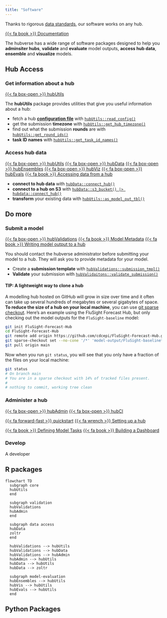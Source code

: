 ```yaml
---
title: "Software"
---
```


:::{.callout-tip}

Thanks to rigorous [data standards](/tools/data.qmd), our software works on any hub.

:::

[{{< fa book >}} Documentation](https://hubverse.io/en/latest/user-guide/software.html){.btn .btn-outline-dark .ms-auto}

The hubverse has a wide range of software packages designed to help you **adminsiter hubs**, **validate** and **evaluate** model outputs, **access hub data**, **ensemble** and **visualize** models.


## Hub Access

:::{.panel-tabset}

### Get information about a hub

[{{< fa box-open >}} hubUtils](https://hubverse-org.github.io/hubUtils){.btn .btn-outline-info .ms-auto}

The **hubUtils** package provides utilities that give you useful information about a hub:

 - fetch a hub [**configuration file**](https://hubverse.io/en/latest/user-guide/hub-config.html) with [`hubUtils::read_config()`](https://hubverse-org.github.io/hubUtils/reference/read_config.html)
 - get the submission **timezone** with [`hubUtils::get_hub_timezone()`](https://hubverse-org.github.io/hubUtils/reference/get_hub_timezone.html)
 - find out what the submission **rounds** are with [`hubUtils::get_round_ids()`](https://hubverse-org.github.io/hubUtils/reference/get_round_idx.html)
 - **task ID names** with [`hubUtils::get_task_id_names()`](https://hubverse-org.github.io/hubUtils/reference/get_task_id_names.html)

### Access hub data


[{{< fa box-open >}} hubUtils](https://hubverse-org.github.io/hubUtils){.btn .btn-outline-info .ms-auto}
[{{< fa box-open >}} hubData](https://hubverse-org.github.io/hubData){.btn .btn-outline-info .ms-auto}
[{{< fa box-open >}} hubEnsembles](https://hubverse-org.github.io/hubEnsembles){.btn .btn-outline-info .ms-auto}
[{{< fa box-open >}} hubViz](https://hubverse-org.github.io/hubViz){.btn .btn-outline-info .ms-auto}
[{{< fa box-open >}} hubEvals](https://hubverse-org.github.io/hubEvals){.btn .btn-outline-info .ms-auto}
[{{< fa book >}} Accessing data from a hub](https://hubverse-org.github.io/hubData/articles/connect_hub.html){.btn .btn-outline-dark .ms-auto}

 - **connect to hub data** with [`hubData::connect_hub()`](https://hubverse-org.github.io/hubData/reference/connect_hub.html)
 - **connect to a hub on S3** with [`hubData::s3_bucket() |> hubdata::connect_hub()`](https://hubverse-org.github.io/hubData/reference/s3_bucket.html)
 - **transform** your existing data with [`hubUtils::as_model_out_tbl()`](https://hubverse-org.github.io/hubUtils/reference/as_model_out_tbl.html)
:::


## Do more

:::{.panel-tabset}


### Submit a model

[{{< fa box-open >}} hubValidations](https://hubverse-org.github.io/hubValidations){.btn .btn-outline-info .ms-auto}
[{{< fa book >}} Model Metadata](https://hubverse.io/en/latest/user-guide/model-metadata.html){.btn .btn-outline-dark .ms-auto}
[{{< fa book >}} Writing model output to a hub](https://hubverse.io/en/latest/user-guide/model-output.html#writing-model-output-to-a-hub){.btn .btn-outline-dark .ms-auto}

::::{.callout-important}

You should contact the hubverse administrator before submitting your model to a
hub. They will ask you to provide metadata for your model.

::::

 - Create a **submission template** with [`hubValidations::submission_tmpl()`](https://hubverse-org.github.io/hubValidations/reference/submission_tmpl.html)
 - **Validate** your submission with [`hubValidaitons::validate_submission()`](https://hubverse-org.github.io/hubValidations/reference/validate_submission.html)

::::{.callout-tip collapse="true"}

#### TIP: A lightweight way to clone a hub

A modelling hub hosted on GitHub will grow in size over time and it often can
take up several hundreds of megabytes or several gigabytes of space. **To reduce
the size of a hub on your local machine**, you can use [git sparse
checkout](https://git-scm.com/docs/git-sparse-checkout). Here's an example
using the FluSight Forecast Hub, but only checking out the model outputs for 
the `FluSight-baseline` model:

```bash
git init FluSight-Forecast-Hub
cd FluSight-Forecast-Hub
git remote add origin https://github.com/cdcepi/FluSight-Forecast-Hub.git
git sparse-checkout set --no-cone '/*' 'model-output/FluSight-baseline*' '!/model-output'
git pull origin main
```

Now when you run `git status`, you will see that you only have a fraction of the files on your local machine:

```bash
git status
# On branch main
# You are in a sparse checkout with 14% of tracked files present.
#
# nothing to commit, working tree clean
```

::::

### Administer a hub {#admin}

[{{< fa box-open >}} hubAdmin](https://hubverse-org.github.io/hubAdmin){.btn .btn-outline-info .ms-auto}
[{{< fa box-open >}} hubCI](https://hubverse-org.github.io/hubCI){.btn .btn-outline-info .ms-auto}

[{{< fa forward-fast >}} quickstart](https://hubverse.io/en/latest/quickstart-hub-admin/intro.html){.btn .btn-outline-dark .ms-auto}
[{{< fa wrench >}} Setting up a hub](https://hubverse-org.github.io/hubAdmin/articles/hub-setup.html){.btn .btn-outline-dark .ms-auto}

[{{< fa book >}} Defining Model Tasks](https://hubverse.io/en/latest/user-guide/tasks.html){.btn .btn-outline-dark .ms-auto}
[{{< fa book >}} Building a Dashboard](https://hubverse.io/en/latest/user-guide/dashboards.html#quickstart-building-a-dashboard){.btn .btn-outline-dark .ms-auto}




### Develop

A developer

:::

## R packages

```mermaid
flowchart TD
  subgraph core
  hubUtils
  end

  subgraph validation
  hubValidations
  hubAdmin
  end

  subgraph data access
  hubData
  zoltr
  end

  hubValidations --> hubUtils
  hubValidations --> hubData
  hubValidations --> hubAdmin
  hubAdmin --> hubUtils
  hubData --> hubUtils
  hubData --> zoltr

  subgraph model-evaluation
  hubEnsembles --> hubUtils
  hubVis --> hubUtils
  hubEvals --> hubUtils
  end
```

## Python Packages


